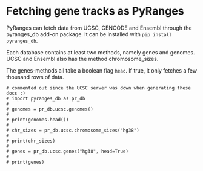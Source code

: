 # Fetching gene tracks as PyRanges

PyRanges can fetch data from UCSC, GENCODE and Ensembl through the pyranges_db add-on package.
It can be installed with `pip install pyranges_db`.

Each database contains at least two methods, namely genes and genomes. UCSC and
Ensembl also has the method chromosome_sizes.

The genes-methods all take a boolean flag `head`. If true, it only fetches a few thousand rows of data.

```
# commented out since the UCSC server was down when generating these docs :)
# import pyranges_db as pr_db
#
# genomes = pr_db.ucsc.genomes()
#
# print(genomes.head())
#
# chr_sizes = pr_db.ucsc.chromosome_sizes("hg38")
#
# print(chr_sizes)
#
# genes = pr_db.ucsc.genes("hg38", head=True)
#
# print(genes)
```
